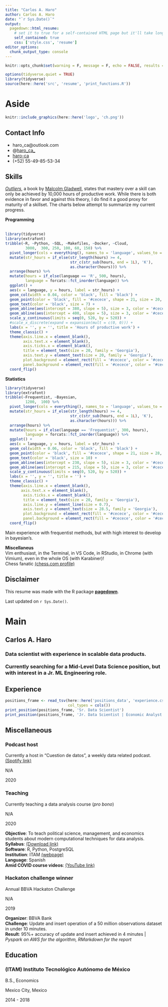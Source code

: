 ```yaml
---
title: "Carlos A. Haro"
author: Carlos A. Haro
date: "`r Sys.Date()`"
output:
  pagedown::html_resume:
    # set it to true for a self-contained HTML page but it'll take longer to render
    self_contained: true
    css: ['style.css', 'resume']
editor_options: 
  chunk_output_type: console
---
```


```r
knitr::opts_chunk$set(warning = F, message = F, echo = FALSE, results = 'asis')
```

```r
options(tidyverse.quiet = TRUE)
library(tidyverse)
source(here::here('src', 'resume', 'print_functions.R'))
```


Aside
================================================================================

```r
knitr::include_graphics(here::here('logo', 'ch.png'))
```



Contact Info {#contact}
--------------------------------------------------------------------------------

- <i class="fa fa-envelope"></i> haro_ca@outlook.com
- <i class="fa fa-twitter"></i> @[haro_ca_](https://twitter.com/haro_ca_)
- <i class="fa fa-github"></i> [haro-ca](https://github.com/haro-ca)
- <i class="fa fa-phone"></i> (+52) 55-49-85-53-34

Skills {#skills}
--------------------------------------------------------------------------------
[*Outliers*](https://en.wikipedia.org/wiki/Outliers_(book)),
a book by [Malcolm Gladwell](https://en.wikipedia.org/wiki/Malcolm_Gladwell), states that 
mastery over a skill can only be achieved by 10,000 hours of productive work.
While there is both evidence in favor and against this theory, I do find it a good proxy for
maturity of a skillset. The charts below attempt to summarize my current progress.<br>

**Programming**<br><br>
```r
library(tidyverse)
library(extrafont)
tribble(~R, ~Python, ~SQL, ~Makefiles, ~Docker, ~Cloud, 
         3000,  300, 250, 100, 60, 150) %>% 
  pivot_longer(cols = everything(), names_to = 'language', values_to = 'hours') %>% 
  mutate(str_hours = if_else(str_length(hours) >= 4, 
                             str_c(str_sub(hours, end = 1L), 'K'), 
                             as.character(hours))) %>% 
  arrange(hours) %>% 
  mutate(hours = if_else(language == 'R', 500, hours),
         language = forcats::fct_inorder(language)) %>% 
  ggplot() +
  aes(x = language, y = hours, label = str_hours) +
  geom_col(width = 0.04, color = 'black', fill = 'black') +
  geom_point(color = 'black', fill = '#cecece', shape = 21, size = 20, stroke = 2) + 
  geom_text(color = 'black', size = 7) +
  geom_abline(aes(intercept = 380, slope = 5), size = 3, color = '#cecece') +
  geom_abline(aes(intercept = 400, slope = 5), size = 3, color = '#cecece') +
  scale_y_continuous(limits = seq(0, 520, by = 520)) +
  #scale_x_discrete(expand = expansion(mult = c(0, 0))) +
  labs(x = '', y = '', title = 'Hours of productive work') +
  theme_classic() +
  theme(axis.line.x = element_blank(), 
        axis.text.x = element_blank(), 
        axis.ticks.x = element_blank(), 
        title = element_text(size = 20, family = 'Georgia'),
        axis.text.y = element_text(size = 20, family = 'Georgia'),
        plot.background = element_rect(fill = '#cecece', color = '#cecece'), 
        panel.background = element_rect(fill = '#cecece', color = '#cecece')) +
  coord_flip()
```


**Statistics**<br>
```r
library(tidyverse)
library(extrafont)
tribble(~Frequentist, ~Bayesian,
         1200,  100) %>% 
  pivot_longer(cols = everything(), names_to = 'language', values_to = 'hours') %>% 
  mutate(str_hours = if_else(str_length(hours) >= 4, 
                             str_c(str_sub(hours, end = 1L), 'K'), 
                             as.character(hours))) %>% 
  arrange(hours) %>% 
  mutate(hours = if_else(language == 'Frequentist', 300, hours),
         language = forcats::fct_inorder(language)) %>% 
  ggplot() +
  aes(x = language, y = hours, label = str_hours) +
  geom_col(width = 0.06, color = 'black', fill = 'black') +
  geom_point(color = 'black', fill = '#cecece', shape = 21, size = 28, stroke = 2.75) + 
  geom_text(color = 'black', size = 10) +
  geom_abline(aes(intercept = 230, slope = 5), size = 3, color = '#cecece') +
  geom_abline(aes(intercept = 215, slope = 5), size = 3, color = '#cecece') +
  scale_y_continuous(limits = seq(0, 520, by = 520)) +
  labs(x = '', y = '', title = '') +
  theme_classic() +
  theme(axis.line.x = element_blank(), 
       axis.text.x = element_blank(), 
        axis.ticks.x = element_blank(), 
        title = element_text(size = 20, family = 'Georgia'),
        axis.line.y = element_line(size = 0.7), 
        axis.text.y = element_text(size = 28.5, family = 'Georgia'),
        plot.background = element_rect(fill = '#cecece', color = '#cecece'), 
        panel.background = element_rect(fill = '#cecece', color = '#cecece')) +
  coord_flip()
```

Main experience with frequentist methods, but with high interest to develop in bayesian's.

**Miscellaneus**<br>
Vim enthusiast, in the Terminal, in VS Code, in RStudio, in Chrome (with Vimium), even in the whole OS (with Karabiner)!  
Chess fanatic [(chess.com profile)](https://www.chess.com/member/mendel17)


Disclaimer {#disclaimer}
--------------------------------------------------------------------------------

This resume was made with the R package [**pagedown**](https://github.com/rstudio/pagedown).

Last updated on `r Sys.Date()`.



Main
================================================================================

Carlos A. Haro {#title}
--------------------------------------------------------------------------------

### Data scientist with experience in scalable data products.<br><br>Currently searching for a Mid-Level Data Science position, but with interest in a Jr. ML Engineering role.

Experience {data-icon=laptop-code} 
--------------------------------------------------------------------------------

```r
positions_frame <- read_tsv(here::here('positions_data', 'experience.csv'), 
                            col_types = cols())
print_position(positions_frame, 'Sr. Data Scientist')
print_position(positions_frame, 'Jr. Data Scientist | Economic Analyst')
```

Miscellaneous {data-icon=file}
--------------------------------------------------------------------------------
### Podcast host

Currently a host in "Cuestion de datos", a weekly data related podcast. [(Spotify link)](https://open.spotify.com/show/3zmhwFMBgjmBStwwk4V7TY?si=kj69DOc0S9ii_Haxfba3QQ)

N/A

2020


### Teaching

Currently teaching a data analysis course (*pro bono*)

N/A

2020

**Objective**: To teach political science, management, and economics students about modern computational 
techniques for data analysis.  
**Syllabus**: [(Download link)](https://github.com/haro-ca/herramientas_de_analisis_de_datos/raw/master/00_temario/temario.pdf)  
**Software**: R, Python, PostgreSQL  
**Institution**: ITAM [(webpage)](https://www.itam.mx/)  
**Language**: Spanish  
**Amid COVID course videos**: [(YouTube link)](https://www.youtube.com/channel/UClMCc-ACtQ9gJ5BRlHZkTKQ)

### Hackaton challenge winner

Annual BBVA Hackaton Challenge 

N/A

2019

**Organizer**: BBVA Bank  
**Challenge**: Update and insert operation of a 50 million observations dataset in under 10 minutes.  
**Result**: 95%+ accuracy of update and insert achieved in 4 minutes | *Pyspark on AWS for the algorithm, RMarkdown for the report*  

Education {data-icon=graduation-cap data-concise=true}
--------------------------------------------------------------------------------

### (ITAM) Instituto Tecnológico Autónomo de México

B.S., Economics

Mexico City, Mexico

2014 - 2018

 

